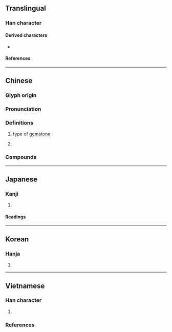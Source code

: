 {{character info/new}}
==Translingual==

===Han character===
{{Han char|rn=96|rad=玉|as=04|sn=8|four=18140|canj=MGOK,XMGOK|ids=⿰𤣩攵}}

====Derived characters====
* {{l|mul|[[𡝺]], [[𭗓]], [[𡻶]]}}

====References====
{{Han ref|kx=0728.170|dkj=20874|dj=1140.160|hdz=21104.080|uh=73AB}}

----

==Chinese==
{{zh-forms|alt=玟,㺳,𭸷,珻}}

===Glyph origin===
{{Han etym}}
{{Han compound|玉|文|alt1=𤣩|t1=jade|c1=s|c2=p|ls=psc}}

===Pronunciation===
{{zh-pron
|m=méi
|c=mui4
|h=pfs=mòi
|md=muòi
|mn=xm,qz,tw:mûi/zz:bôe/twv:môe
|mn-t=bhuê5/bhung5
|mn-t_note=bhung5 - vernacular (俗)
|w=3me
|mc=y
|oc=y
|cat=n
}}

===Definitions===
{{zh-hanzi}}

# type of [[gemstone]]
#: {{zh-x|歷 玫階 而 升隩，訪 金壺 之 盈闕。|ref=南朝·宋·鮑照《觀漏賦》}}
# {{zh-used|玫瑰|[[rose]]}}

===Compounds===
{{zh-der|玫瑰|白玫瑰|紅玫瑰|玫瑰餅|玫瑰花|玫瑰露酒|玫瑰露|玫瑰色|玫瑰樹|玫瑰罋|玫瑰紫|玫瑰柱|玫瑰糠疹|玫瑰紅|迷你玫瑰|玫瑰戰爭|玫瑰油|玫瑰精|風玫瑰圖|玫瑰灣}}

----

==Japanese==

===Kanji===
{{ja-kanji|grade=|rs=玉04}}

# {{rfdef|ja|sort=玉04}}

====Readings====
{{ja-readings
|goon=まい
|kanon=ばい
|kun=
}}

----

==Korean==

===Hanja===
{{ko-hanja/new|매}}

# {{rfdef|ko|sort=玉04}}

----

==Vietnamese==

===Han character===
{{vi-readings|rs=玉04
|hanviet=mai-gdhn;bonet, mân-gdhn, môi-genibrel
|phienthiet= , ,莫桮 mạc bôi
|nom=môi-bonet
}}

# {{rfdef|vi|sort=玉04}}

===References===
<references/>